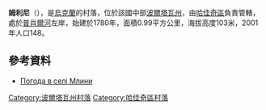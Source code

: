 {{coord|50|12|14|N|33|56|47|E|scale:100000_region:UA|display=title}}

'''姆利尼'''（{{lang-uk|Млини}}），是[[烏克蘭|烏克蘭]]的村落，位於該國中部[[波爾塔瓦州|波爾塔瓦州]]，由[[哈佳奇區|哈佳奇區]]負責管轄，處於[[普肖爾河|普肖爾河]]左岸，始建於1780年，面積0.99平方公里，海拔高度103米，2001年人口148。

==參考資料==
* [http://weather.in.ua/ua/poltavskaja/16090 Погода в селі Млини]{{Wayback|url=http://weather.in.ua/ua/poltavskaja/16090 |date=20160305103928 }}

{{DEFAULTSORT:Млини}}
[[Category:波爾塔瓦州村落|Category:波爾塔瓦州村落]]
[[Category:哈佳奇區村落|Category:哈佳奇區村落]]


{{Poltava-geo-stub}}